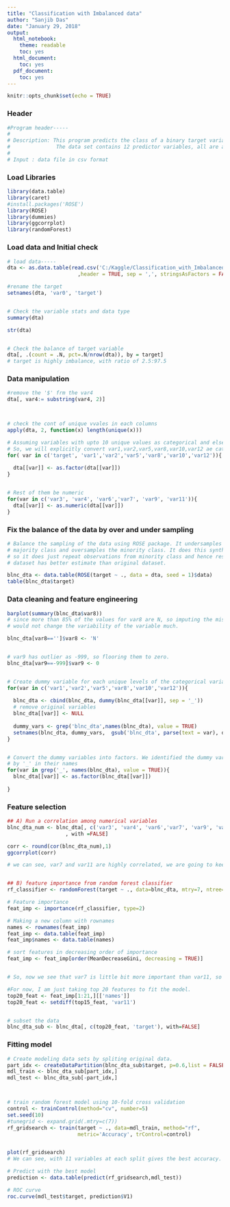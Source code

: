 ```yaml
---
title: "Classification with Imbalanced data"
author: "Sanjib Das"
date: "January 29, 2018"
output:
  html_notebook:
    theme: readable
    toc: yes
  html_document:
    toc: yes
  pdf_document:
    toc: yes
---
```


```r
knitr::opts_chunk$set(echo = TRUE)
```


### Header
```r
#Program header-----
#
# Description: This program predicts the class of a binary target variable.
#               The data set contains 12 predictor variables, all are anonymized.
#
# Input : data file in csv format
```


### Load Libraries

```r
library(data.table)
library(caret)
#install.packages('ROSE')
library(ROSE)
library(dummies)
library(ggcorrplot)
library(randomForest)
```



### Load data and Initial check
```r
# load data-----
dta <- as.data.table(read.csv('C:/Kaggle/Classification_with_Imbalanced_data/data.csv'
                       ,header = TRUE, sep = ',', stringsAsFactors = FALSE ))

#rename the target
setnames(dta, 'var0', 'target')


# Check the variable stats and data type
summary(dta)

str(dta)


# Check the balance of target variable
dta[, .(count = .N, pct=.N/nrow(dta)), by = target]
# target is highly imbalance, with ratio of 2.5:97.5

```


### Data manipulation

```r

#remove the '$' frm the var4
dta[, var4:= substring(var4, 2)]



# check the cont of unique vvales in each columns
apply(dta, 2, function(x) length(unique(x)))

# Assuming variables with upto 10 unique values as categorical and else numeric
# So, we will explicitly convert var1,var2,var5,var8,var10,var12 ae categorical.
for( var in c('target', 'var1','var2','var5','var8','var10','var12')){
  
  dta[[var]] <- as.factor(dta[[var]])
}


# Rest of them be numeric
for(var in c('var3', 'var4', 'var6','var7', 'var9', 'var11')){
  dta[[var]] <- as.numeric(dta[[var]])
}


```


### Fix the balance of the data by over and under sampling
```r
# Balance the sampling of the data using ROSE package. It undersamples the 
# majority class and oversamples the minority class. It does this synthetically, 
# so it does just repeat observations from minority class and hence resulting
# dataset has better estimate than original dataset.

blnc_dta <- data.table(ROSE(target ~ ., data = dta, seed = 1)$data)
table(blnc_dta$target)

```


### Data cleaning and feature engineering
```r
barplot(summary(blnc_dta$var8))
# since more than 85% of the values for var8 are N, so imputing the missing to N
# would not change the variability of the variable much.

blnc_dta[var8=='']$var8 <- 'N'


# var9 has outlier as -999, so flooring them to zero.
blnc_dta[var9==-999]$var9 <- 0


# Create dummy variable for each unique levels of the categorical variables
for(var in c('var1','var2','var5','var8','var10','var12')){
  
  blnc_dta <- cbind(blnc_dta, dummy(blnc_dta[[var]], sep = '_'))
  # remove original variables
  blnc_dta[[var]] <- NULL
  
  dummy_vars <- grep('blnc_dta',names(blnc_dta), value = TRUE)
  setnames(blnc_dta, dummy_vars,  gsub('blnc_dta', parse(text = var), dummy_vars))
}


# Convert the dummy variables into factors. We identified the dummy variables
# by '_' in their names
for(var in grep('_', names(blnc_dta), value = TRUE)){
  blnc_dta[[var]] <- as.factor(blnc_dta[[var]])
  
}
```


### Feature selection
```r
## A) Run a correlation among numerical variables
blnc_dta_num <- blnc_dta[, c('var3', 'var4', 'var6','var7', 'var9', 'var11')
                   , with =FALSE]

corr <- round(cor(blnc_dta_num),1)
ggcorrplot(corr)

# we can see, var7 and var11 are highly correlated, we are going to keep either one of them.


## B) feature importance from random forest classifier
rf_classifier <- randomForest(target ~ ., data=blnc_dta, mtry=7, ntree=50, importance=TRUE)

# Feature importance
feat_imp <- importance(rf_classifier, type=2)

# Making a new column with rownames
names <- rownames(feat_imp)
feat_imp <- data.table(feat_imp)
feat_imp$names <- data.table(names)

# sort features in decreasing order of importance
feat_imp <- feat_imp[order(MeanDecreaseGini, decreasing = TRUE)]


# So, now we see that var7 is little bit more important than var11, so we will remove var11.

#For now, I am just taking top 20 features to fit the model.
top20_feat <- feat_imp[1:21,][['names']]
top20_feat <- setdiff(top15_feat, 'var11')


# subset the data
blnc_dta_sub <- blnc_dta[, c(top20_feat, 'target'), with=FALSE]

```



### Fitting model
```r
# Create modeling data sets by spliting original data.
part_idx <- createDataPartition(blnc_dta_sub$target, p=0.6,list = FALSE,times = 1)
mdl_train <- blnc_dta_sub[part_idx,]
mdl_test <- blnc_dta_sub[-part_idx,]



# train random forest model using 10-fold cross validation
control <- trainControl(method="cv", number=5)
set.seed(10)
#tunegrid <- expand.grid(.mtry=c(7))
rf_gridsearch <- train(target ~ ., data=mdl_train, method="rf",
                       metric='Accuracy', trControl=control)


plot(rf_gridsearch)
# We can see, with 11 variables at each split gives the best accuracy.

# Predict with the best model
prediction <- data.table(predict(rf_gridsearch,mdl_test))

# ROC curve
roc.curve(mdl_test$target, prediction$V1)

```


